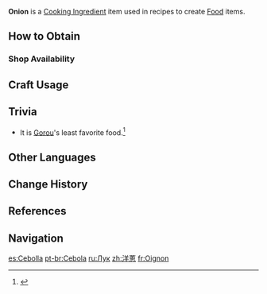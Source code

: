 {{Item Infobox
|id           = 100076
|image        = Item Onion.png
|type         = Cooking Ingredients
|invCategory  = Materials
|description  = A spherical vegetable. As vengeance for cutting it, it will make you cry, no matter how brave you are.
|source1      = {{Sold By}}
}}
'''Onion''' is a [[Cooking Ingredient]] item used in recipes to create [[Food]] items.

==How to Obtain==
===Shop Availability===
{{Shop Availability}}

==Craft Usage==
{{Craft Usage}}

==Trivia==
* It is [[Gorou]]'s least favorite food.<ref>{{Ref/VO|Gorou|Least Favorite Food}}</ref>

==Other Languages==
{{Other Languages
|default_hidden = 1
|en      = Onion
|zhs     = 洋葱
|zhs_rm  = Yángcōng
|zht     = 洋蔥
|zht_rm  = Yángcōng
|ja      = 玉ねぎ
|ja_rm   = Tamanegi
|ko      = {{tt|양|洋}}파
|ko_rm   = Yangpa
|es      = Cebolla
|fr      = Oignon
|ru      = Лук
|th      = Onion
|vi      = Hành Tây
|de      = Zwiebel
|id      = Onion
|pt      = Cebola
}}

==Change History==
{{Change History|1.0}}

==References==
{{Reflist}}

==Navigation==
{{Material Navbox|type=Crafting Materials}}

[[es:Cebolla]]
[[pt-br:Cebola]]
[[ru:Лук]]
[[zh:洋蔥]]
[[fr:Oignon]]